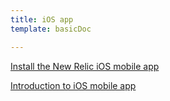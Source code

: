 ```yaml
---
title: iOS app
template: basicDoc

---
```


[Install the New Relic iOS mobile app](/docs/mobile-apps/new-relic-mobile-apps/ios-app/install-new-relic-ios-mobile-app)

[Introduction to iOS mobile app](/docs/mobile-apps/new-relic-mobile-apps/ios-app/introduction-ios-mobile-app)
